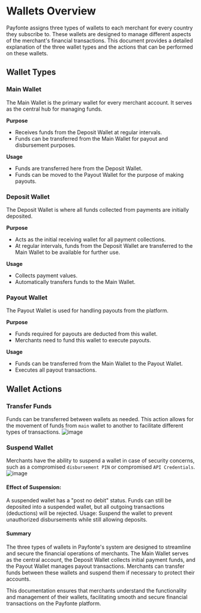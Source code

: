 # Wallets Overview
Payfonte assigns three types of wallets to each merchant for every country they subscribe to. 
These wallets are designed to manage different aspects of the merchant's financial transactions. 
This document provides a detailed explanation of the three wallet types and the actions that can be performed on these wallets.

## Wallet Types

### Main Wallet
The Main Wallet is the primary wallet for every merchant account. It serves as the central hub for managing funds.

**Purpose**
- Receives funds from the Deposit Wallet at regular intervals.
- Funds can be transferred from the Main Wallet for payout and disbursement purposes.

**Usage**
- Funds are transferred here from the Deposit Wallet.
- Funds can be moved to the Payout Wallet for the purpose of making payouts.

### Deposit Wallet
The Deposit Wallet is where all funds collected from payments are initially deposited.

**Purpose**
- Acts as the initial receiving wallet for all payment collections.
- At regular intervals, funds from the Deposit Wallet are transferred to the Main Wallet to be available for further use.

**Usage**
- Collects payment values.
- Automatically transfers funds to the Main Wallet.

### Payout Wallet
The Payout Wallet is used for handling payouts from the platform.

**Purpose**
- Funds required for payouts are deducted from this wallet.
- Merchants need to fund this wallet to execute payouts.

**Usage**
- Funds can be transferred from the Main Wallet to the Payout Wallet.
- Executes all payout transactions.



## Wallet Actions

### Transfer Funds
Funds can be transferred between wallets as needed. This action allows for the movement of funds from `main` wallet to another to facilitate different types of transactions.
   ![image ](../_images/transfer.png)

### Suspend Wallet
Merchants have the ability to suspend a wallet in case of security concerns, such as a compromised `disbursement PIN` or compromised `API Credentials`.
   ![image](../_images/suspend.png)

#### Effect of Suspension:
A suspended wallet has a "post no debit" status. Funds can still be deposited into a suspended wallet, but all outgoing transactions (deductions) will be rejected.
Usage: Suspend the wallet to prevent unauthorized disbursements while still allowing deposits.

#### Summary
The three types of wallets in Payfonte's system are designed to streamline and secure the financial operations of merchants. The Main Wallet serves as the central account, the Deposit Wallet collects initial payment funds, and the Payout Wallet manages payout transactions. Merchants can transfer funds between these wallets and suspend them if necessary to protect their accounts.

This documentation ensures that merchants understand the functionality and management of their wallets, facilitating smooth and secure financial transactions on the Payfonte platform.





